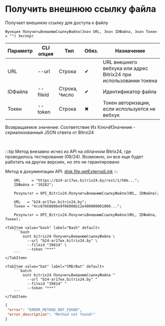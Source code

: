 ﻿---
sidebar_position: 5
description: Получить внешнюю ссылку файла и другие функции для работы с Bitrix24 в Открытом пакете интеграций - бесплатной open-source библиотеке интеграций для 1С:Предприятие 8, OneScript и CLI
keywords: [1C, 1С, 1С:Предприятие, 1С:Предприятие 8.3, API, Интеграция, Сервисы, Обмен, OneScript, CLI, Bitrix24]
---


# Получить внешнюю ссылку файла
 Получает внешнюю ссылку для доступа к файлу



`Функция ПолучитьВнешнююСсылкуФайла(Знач URL, Знач IDФайла, Знач Токен = "") Экспорт`

  | Параметр | CLI опция | Тип | Обяз. | Назначение |
  |-|-|-|-|-|
  | URL | --url | Строка | &#x2714; | URL внешнего вебхука или адрес Bitrix24 при использовании токена |
  | IDФайла | --fileid | Строка, Число | &#x2714; | Идентификатор файла |
  | Токен | --token | Строка | &#x2716; | Токен авторизации, если используется не вебхук |

  
  Возвращаемое значение:   Соответствие Из КлючИЗначение - сериализованный JSON ответа от Bitrxi24

<br/>

:::tip
Метод внезавно исчез из API на облачном Bitrix24, где проводилось тестирование (09/24). Возможно, он все еще будет работать на других версиях, но это не гарантировано

Метод в документации API: [disk.file.getExternalLink](https://dev.1c-bitrix.ru/rest_help/disk/file/disk_file_getexternallink.php)
:::
<br/>



```bsl title="Пример использования для 1С:Предприятие/OneScript"
    URL     = "https://b24-ar17wx.bitrix24.by/rest/1/h0m...";
    IDФайла = "39282";

    Результат = OPI_Bitrix24.ПолучитьВнешнююСсылкуФайла(URL, IDФайла);

    URL   = "b24-ar17wx.bitrix24.by";
    Токен = "4cc87668006e9f06006b12e400000001000...";

    Результат = OPI_Bitrix24.ПолучитьВнешнююСсылкуФайла(URL, IDФайла, Токен);
```
    

 <Tabs>
  
    <TabItem value="bash" label="Bash" default>
        ```bash
            oint bitrix24 ПолучитьВнешнююСсылкуФайла \
              --url "b24-ar17wx.bitrix24.by" \
              --fileid "39814" \
              --token "***"
        ```
    </TabItem>
  
    <TabItem value="bat" label="CMD/Bat" default>
        ```batch
            oint bitrix24 ПолучитьВнешнююСсылкуФайла ^
              --url "b24-ar17wx.bitrix24.by" ^
              --fileid "39814" ^
              --token "***"
        ```
    </TabItem>
</Tabs>


```json title="Результат"
{
 "error": "ERROR_METHOD_NOT_FOUND",
 "error_description": "Method not found!"
}
```
